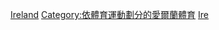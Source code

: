 {{Commons cat|Boxing in Ireland}}

[[Category:各國拳擊|Ireland]]
[[Category:依體育運動劃分的愛爾蘭體育|Category:依體育運動劃分的愛爾蘭體育]] 
[[Category:歐洲拳擊|Ire]]